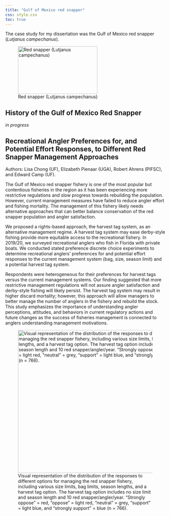 ```yaml
---
title: "Gulf of Mexico red snapper"
css: style.css
toc: true
---
```


The case study for my dissertation was the Gulf of Mexico red snapper (*Lutjanus campechanus*).

![Red snapper (Lutjanus campechanus)](./add_files/images/rs_fig1.jpg){fig-align="center" width="250" height="150"}

## History of the Gulf of Mexico Red Snapper

*in progress*

## Recreational Angler Preferences for, and Potential Effort Responses, to Different Red Snapper Management Approaches

Authors: Lisa Chong (UF), Elizabeth Pienaar (UGA), Robert Ahrens (PIFSC), and Edward Camp (UF).

The Gulf of Mexico red snapper fishery is one of the most popular but contentious fisheries in the region as it has been experiencing more restrictive regulations and slow progress towards rebuilding the population. However, current management measures have failed to reduce angler effort and fishing mortality. The management of this fishery likely needs alternative approaches that can better balance conservation of the red snapper population and angler satisfaction.

We proposed a rights-based approach, the harvest tag system, as an alternative management regime. A harvest tag system may ease derby-style fishing provide more equitable access to the recreational fishery. In 2019/20, we surveyed recreational anglers who fish in Florida with private boats. We conducted stated preference discrete choice experiments to determine recreational anglers' preferences for and potential effort responses to the current management system (bag, size, season limit) and a potential harvest tag system.

Respondents were heterogeneous for their preferences for harvest tags versus the current management systems. Our finding suggested that more restrictive management regulations will not assure angler satisfaction and derby-style fishing will likely persist. The harvest tag system may result in higher discard mortality; however, this approach will allow managers to better manage the number of anglers in the fishery and rebuild the stock. This study emphasizes the importance of understanding angler perceptions, attitudes, and behaviors in current regulatory actions and future changes as the success of fisheries management is connected to anglers understanding management motivations.

![Visual representation of the distribution of the responses to different options for managing the red snapper fishery, including various size limits, bag limits, season lengths, and a harvest tag option. The harvest tag option includes no size limit and season length and 10 red snapper/angler/year. "Strongly oppose" = red, "oppose" = light red, "neutral" = grey, "support" = light blue, and "strongly support" = blue (n = 766).](./add_files/images/rs_fig2.jpeg){fig-align="center" width="550" height="450"}

